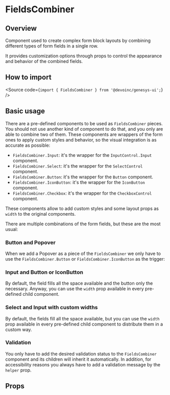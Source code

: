 

<Meta of={Stories} />

# FieldsCombiner

## Overview

Component used to create complex form block layouts by combining different types of form fields in a single row.

It provides customization options through props to control the appearance and behavior of the combined fields.

<Canvas of={Stories.Base} />

## How to import

<Source code={`import { FieldsCombiner } from '@devoinc/genesys-ui';`} />

## Basic usage

There are a pre-defined components to be used as `FieldsCombiner` pieces. You should not
use another kind of component to do that, and you only are able to combine two of them.
These components are wrappers of the form ones to apply custom styles and behavior,
so the visual integration is as accurate as possible:

- `FieldsCombiner.Input`: it's the wrapper for the `InputControl.Input` component.
- `FieldsCombiner.Select`: it's the wrapper for the `SelectControl` component.
- `FieldsCombiner.Button`: it's the wrapper for the `Button` component.
- `FieldsCombiner.IconButton`: it's the wrapper for the `IconButton` component.
- `FieldsCombiner.Checkbox`: it's the wrapper for the `CheckboxControl` component.

These components allow to add custom styles and some layout props as `width` to the
original components.

There are multiple combinations of the form fields, but these are the most usual:

### Button and Popover

When we add a Popover as a piece of the `FieldsCombiner` we only have to use
the `FieldsCombiner.Button` or `FieldsCombiner.IconButton` as the trigger:

<Canvas of={Stories.ButtonAndPopover} />

### Input and Button or IconButton

By default, the field fills all the space available and the button only the necessary.
Anyway, you can use the `width` prop available in every pre-defined child component.

<Canvas of={Stories.InputAndButton} />

<Canvas of={Stories.InputAndIconButton} />

### Select and Input with custom widths

By default, the fields fill all the space available, but you can use the `width` prop
available in every pre-defined child component to distribute them in a custom way.

<Canvas of={Stories.CustomWidths} />

### Validation

You only have to add the desired validation status to the `FieldsCombiner` component and
its children will inherit it automatically. In addition, for accessibility reasons
you always have to add a validation message by the `helper` prop.

<Canvas of={Stories.WithValidation} />

## Props

<ArgTypes of={Stories} />
